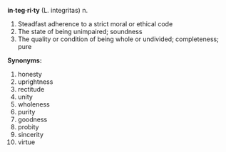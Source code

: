 '''in·teg·ri·ty''' (L. integritas)
n.

#Steadfast adherence to a strict moral or ethical code
#The state of being unimpaired; soundness
#The quality or condition of being whole or undivided; completeness; pure


'''Synonyms:'''
#honesty
#uprightness
#rectitude
#unity
#wholeness
#purity
#goodness
#probity
#sincerity
#virtue